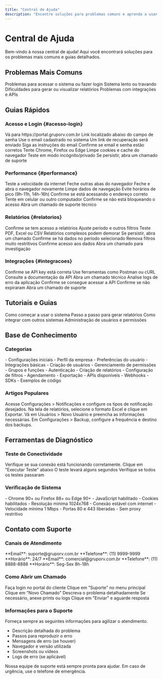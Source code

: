 ```yaml
---
title: "Central de Ajuda"
description: "Encontre soluções para problemas comuns e aprenda a usar nossos serviços"
---
```


# Central de Ajuda

<Info>
Bem-vindo à nossa central de ajuda! Aqui você encontrará soluções para os problemas mais comuns e guias detalhados.
</Info>

## Problemas Mais Comuns

<CardGroup cols={2}>
<Card title="Acesso e Login" icon="key" href="#acesso-login">
  Problemas para acessar o sistema ou fazer login
</Card>

<Card title="Performance" icon="clock" href="#performance">
  Sistema lento ou travando
</Card>

<Card title="Relatórios" icon="chart-bar" href="#relatorios">
  Dificuldades para gerar ou visualizar relatórios
</Card>

<Card title="Integrações" icon="link" href="#integracoes">
  Problemas com integrações e APIs
</Card>
</CardGroup>

## Guias Rápidos

### Acesso e Login {#acesso-login}

<AccordionGroup>
<Accordion title="Esqueci minha senha">
  <Steps>
  <Step title="Acesse a tela de login">
    Vá para https://portal.gruporv.com.br
  </Step>
  
  <Step title="Clique em 'Esqueci minha senha'">
    Link localizado abaixo do campo de senha
  </Step>
  
  <Step title="Digite seu email">
    Use o email cadastrado no sistema
  </Step>
  
  <Step title="Verifique sua caixa de entrada">
    Um link de recuperação será enviado
  </Step>
  
  <Step title="Crie uma nova senha">
    Siga as instruções do email
  </Step>
  </Steps>
</Accordion>

<Accordion title="Não consigo fazer login">
  <Steps>
  <Step title="Verifique suas credenciais">
    Confirme se email e senha estão corretos
  </Step>
  
  <Step title="Teste em outro navegador">
    Tente Chrome, Firefox ou Edge
  </Step>
  
  <Step title="Limpe o cache">
    Limpe cookies e cache do navegador
  </Step>
  
  <Step title="Desative extensões">
    Teste em modo incógnito/privado
  </Step>
  
  <Step title="Entre em contato">
    Se persistir, abra um chamado de suporte
  </Step>
  </Steps>
</Accordion>
</AccordionGroup>

### Performance {#performance}

<AccordionGroup>
<Accordion title="Sistema está lento">
  <Steps>
  <Step title="Verifique sua conexão">
    Teste a velocidade da internet
  </Step>
  
  <Step title="Feche abas desnecessárias">
    Feche outras abas do navegador
  </Step>
  
  <Step title="Reinicie o navegador">
    Feche e abra o navegador novamente
  </Step>
  
  <Step title="Limpe o cache">
    Limpe dados de navegação
  </Step>
  
  <Step title="Tente em horário diferente">
    Evite horários de pico (9h-11h, 14h-16h)
  </Step>
  </Steps>
</Accordion>

<Accordion title="Página não carrega">
  <Steps>
  <Step title="Verifique a URL">
    Confirme se está acessando o endereço correto
  </Step>
  
  <Step title="Teste em outro dispositivo">
    Tente em celular ou outro computador
  </Step>
  
  <Step title="Verifique o firewall">
    Confirme se não está bloqueando o acesso
  </Step>
  
  <Step title="Entre em contato">
    Abra um chamado de suporte técnico
  </Step>
  </Steps>
</Accordion>
</AccordionGroup>

### Relatórios {#relatorios}

<AccordionGroup>
<Accordion title="Não consigo gerar relatório">
  <Steps>
  <Step title="Verifique permissões">
    Confirme se tem acesso a relatórios
  </Step>
  
  <Step title="Verifique filtros">
    Ajuste período e outros filtros
  </Step>
  
  <Step title="Tente formato diferente">
    Teste PDF, Excel ou CSV
  </Step>
  
  <Step title="Aguarde processamento">
    Relatórios complexos podem demorar
  </Step>
  
  <Step title="Entre em contato">
    Se persistir, abra um chamado
  </Step>
  </Steps>
</Accordion>

<Accordion title="Relatório está vazio">
  <Steps>
  <Step title="Verifique período">
    Confirme se há dados no período selecionado
  </Step>
  
  <Step title="Ajuste filtros">
    Remova filtros muito restritivos
  </Step>
  
  <Step title="Verifique permissões">
    Confirme acesso aos dados
  </Step>
  
  <Step title="Entre em contato">
    Abra um chamado para investigação
  </Step>
  </Steps>
</Accordion>
</AccordionGroup>

### Integrações {#integracoes}

<AccordionGroup>
<Accordion title="API não está funcionando">
  <Steps>
  <Step title="Verifique autenticação">
    Confirme se API key está correta
  </Step>
  
  <Step title="Teste endpoint">
    Use ferramentas como Postman ou cURL
  </Step>
  
  <Step title="Verifique documentação">
    Consulte a documentação da API
  </Step>
  
  <Step title="Entre em contato">
    Abra um chamado técnico
  </Step>
  </Steps>
</Accordion>

<Accordion title="Integração parou de funcionar">
  <Steps>
  <Step title="Verifique logs">
    Analise logs de erro da aplicação
  </Step>
  
  <Step title="Teste conectividade">
    Confirme se consegue acessar a API
  </Step>
  
  <Step title="Verifique credenciais">
    Confirme se não expiraram
  </Step>
  
  <Step title="Entre em contato">
    Abra um chamado de suporte
  </Step>
  </Steps>
</Accordion>
</AccordionGroup>

## Tutoriais e Guias

<CardGroup cols={2}>
<Card title="Primeiros Passos" icon="play" href="/clientes/primeiros-passos">
  Como começar a usar o sistema
</Card>

<Card title="Criando Relatórios" icon="chart-bar" href="#relatorios">
  Passo a passo para gerar relatórios
</Card>

<Card title="Configurando Integrações" icon="link" href="#integracoes">
  Como integrar com outros sistemas
</Card>

<Card title="Gerenciando Usuários" icon="users" href="#usuarios">
  Administração de usuários e permissões
</Card>
</CardGroup>

## Base de Conhecimento

### Categorias

<Tabs>
<Tab title="Configuração">
  - Configurações iniciais
  - Perfil da empresa
  - Preferências do usuário
  - Integrações básicas
</Tab>

<Tab title="Usuários">
  - Criação de usuários
  - Gerenciamento de permissões
  - Grupos e funções
  - Autenticação
</Tab>

<Tab title="Relatórios">
  - Criação de relatórios
  - Configuração de filtros
  - Agendamento
  - Exportação
</Tab>

<Tab title="Integrações">
  - APIs disponíveis
  - Webhooks
  - SDKs
  - Exemplos de código
</Tab>
</Tabs>

### Artigos Populares

<AccordionGroup>
<Accordion title="Como configurar notificações por email?">
  Acesse Configurações > Notificações e configure os tipos de notificação desejados.
</Accordion>

<Accordion title="Como exportar dados para Excel?">
  Na tela de relatórios, selecione o formato Excel e clique em Exportar.
</Accordion>

<Accordion title="Como adicionar novos usuários?">
  Vá em Usuários > Novo Usuário e preencha as informações necessárias.
</Accordion>

<Accordion title="Como configurar backup automático?">
  Em Configurações > Backup, configure a frequência e destino dos backups.
</Accordion>
</AccordionGroup>

## Ferramentas de Diagnóstico

### Teste de Conectividade

<Card title="Teste de Conexão" icon="wifi">
  Verifique se sua conexão está funcionando corretamente.
  
  <Steps>
  <Step title="Acesse o teste">
    Clique em "Executar Teste" abaixo
  </Step>
  
  <Step title="Aguarde resultado">
    O teste levará alguns segundos
  </Step>
  
  <Step title="Analise resultado">
    Verifique se todos os testes passaram
  </Step>
  </Steps>
</Card>

### Verificação de Sistema

<AccordionGroup>
<Accordion title="Requisitos do Navegador">
  - Chrome 90+ ou Firefox 88+ ou Edge 90+
  - JavaScript habilitado
  - Cookies habilitados
  - Resolução mínima 1024x768
</Accordion>

<Accordion title="Requisitos de Rede">
  - Conexão estável com internet
  - Velocidade mínima 1 Mbps
  - Portas 80 e 443 liberadas
  - Sem proxy restritivo
</Accordion>
</AccordionGroup>

## Contato com Suporte

### Canais de Atendimento

<CardGroup cols={2}>
<Card title="Suporte Técnico" icon="wrench">
  **Email**: suporte@gruporv.com.br  
  **Telefone**: (11) 9999-9999  
  **Horário**: 24/7
</Card>

<Card title="Suporte Comercial" icon="phone">
  **Email**: comercial@gruporv.com.br  
  **Telefone**: (11) 8888-8888  
  **Horário**: Seg-Sex 8h-18h
</Card>
</CardGroup>

### Como Abrir um Chamado

<Steps>
<Step title="Acesse o portal">
  Faça login no portal do cliente
</Step>

<Step title="Vá em Suporte">
  Clique em "Suporte" no menu principal
</Step>

<Step title="Novo Chamado">
  Clique em "Novo Chamado"
</Step>

<Step title="Preencha o formulário">
  Descreva o problema detalhadamente
</Step>

<Step title="Anexe arquivos">
  Se necessário, anexe prints ou logs
</Step>

<Step title="Envie o chamado">
  Clique em "Enviar" e aguarde resposta
</Step>
</Steps>

### Informações para o Suporte

<Warning>
Forneça sempre as seguintes informações para agilizar o atendimento.
</Warning>

- Descrição detalhada do problema
- Passos para reproduzir o erro
- Mensagens de erro (se houver)
- Navegador e versão utilizada
- Screenshots ou vídeos
- Logs de erro (se aplicável)

<Note>
Nossa equipe de suporte está sempre pronta para ajudar. Em caso de urgência, use o telefone de emergência.
</Note>
